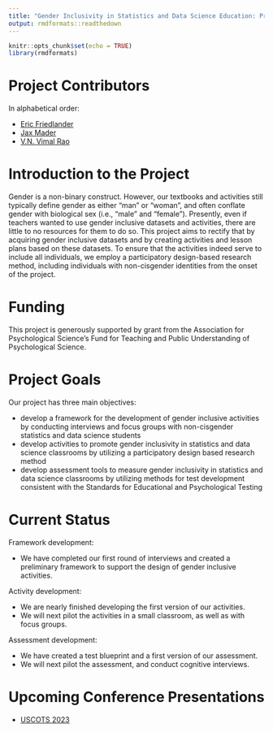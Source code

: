 ```yaml
---
title: "Gender Inclusivity in Statistics and Data Science Education: Project Page"
output: rmdformats::readthedown
---
```


```r
knitr::opts_chunk$set(echo = TRUE)
library(rmdformats)
```

# Project Contributors

In alphabetical order: 

- [Eric Friedlander](https://www.snc.edu/academics/faculty/eric.friedlander.html)
- [Jax Mader](https://www.math.purdue.edu/people/grad/index.html?student=lmader)
- [V.N. Vimal Rao](https://raovnv.github.io/research.html)

# Introduction to the Project

Gender is a non-binary construct. However, our textbooks and activities still typically define gender as either “man” or “woman”, and often conflate gender with biological sex (i.e., “male” and “female”). Presently, even if teachers wanted to use gender inclusive datasets and activities, there are little to no resources for them to do so. This project aims to rectify that by acquiring gender inclusive datasets and by creating activities and lesson plans based on these datasets. To ensure that the activities indeed serve to include all individuals, we employ a participatory design-based research method, including individuals with non-cisgender identities from the onset of the project. 

# Funding

This project is generously supported by grant from the Association for Psychological Science's Fund for Teaching and Public Understanding of Psychological Science. 

# Project Goals

Our project has three main objectives: 

- develop a framework for the development of gender inclusive activities by conducting interviews and focus groups with non-cisgender statistics and data science students
- develop activities to promote gender inclusivity in statistics and data science classrooms by utilizing a participatory design based research method
- develop assessment tools to measure gender inclusivity in statistics and data science classrooms by utilizing methods for test development consistent with the Standards for Educational and Psychological Testing

# Current Status

Framework development: 

- We have completed our first round of interviews and created a preliminary framework to support the design of gender inclusive activities. 

Activity development: 

- We are nearly finished developing the first version of our activities. 
- We will next pilot the activities in a small classroom, as well as with focus groups. 

Assessment development: 

- We have created a test blueprint and a first version of our assessment. 
- We will next pilot the assessment, and conduct cognitive interviews. 

# Upcoming Conference Presentations

- [USCOTS 2023](https://causeweb.org/cause/uscots/uscots23/)
